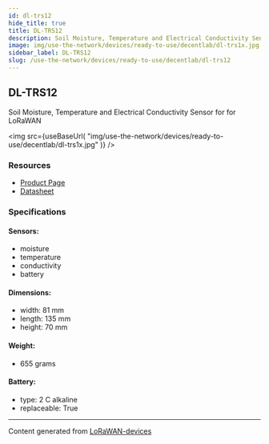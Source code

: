 ```yaml
---
id: dl-trs12
hide_title: true
title: DL-TRS12
description: Soil Moisture, Temperature and Electrical Conductivity Sensor for for LoRaWAN
image: img/use-the-network/devices/ready-to-use/decentlab/dl-trs1x.jpg
sidebar_label: DL-TRS12
slug: /use-the-network/devices/ready-to-use/decentlab/dl-trs12
---
```



## DL-TRS12

Soil Moisture, Temperature and Electrical Conductivity Sensor for for LoRaWAN

<img
src={useBaseUrl(
"img/use-the-network/devices/ready-to-use/decentlab/dl-trs1x.jpg"
)}
/>

### Resources

- [Product Page](https://www.decentlab.com/products/soil-moisture-temperature-and-electrical-conductivity-sensor-for-lorawan)
- [Datasheet](https://cdn.decentlab.com/download/datasheets/Decentlab-DL-TRS12-datasheet.pdf)

### Specifications

#### Sensors:
- moisture
- temperature
- conductivity
- battery
#### Dimensions:
- width: 81 mm
- length: 135 mm
- height: 70 mm
#### Weight: 
- 655 grams
#### Battery: 
- type: 2 C alkaline
- replaceable: True



---
Content generated from [LoRaWAN-devices](https://github.com/TheThingsNetwork/lorawan-devices)